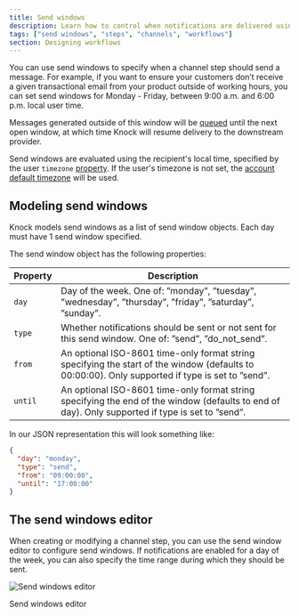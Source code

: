 ```yaml
---
title: Send windows
description: Learn how to control when notifications are delivered using send windows.
tags: ["send windows", "steps", "channels", "workflows"]
section: Designing workflows
---
```


You can use send windows to specify when a channel step should send a message. For example, if you want to ensure your customers don’t receive a given transactional email from your product outside of working hours, you can set send windows for Monday - Friday, between 9:00 a.m. and 6:00 p.m. local user time.

Messages generated outside of this window will be [queued](https://docs.knock.app/send-notifications/message-statuses#3-queued) until the next open window, at which time Knock will resume delivery to the downstream provider.

Send windows are evaluated using the recipient's local time, specified by the user `timezone` [property](/concepts/users#optional-attributes). If the user's timezone is not set, the [account default timezone](/manage-your-account/account-timezone) will be used.

## Modeling send windows

Knock models send windows as a list of send window objects. Each day must have 1 send window specified.

The send window object has the following properties:

| Property | Description                                                                                                                                      |
| -------- | ------------------------------------------------------------------------------------------------------------------------------------------------ |
| `day`    | Day of the week. One of: ”monday”, ”tuesday”, ”wednesday”, ”thursday”, ”friday”, ”saturday”, ”sunday”.                                           |
| `type`   | Whether notifications should be sent or not sent for this send window. One of: ”send”, ”do_not_send”.                                            |
| `from`   | An optional ISO-8601 time-only format string specifying the start of the window (defaults to 00:00:00). Only supported if type is set to ”send”. |
| `until`  | An optional ISO-8601 time-only format string specifying the end of the window (defaults to end of day). Only supported if type is set to ”send”. |

In our JSON representation this will look something like:

```json title="Example send window"
{
  "day": "monday",
  "type": "send",
  "from": "09:00:00",
  "until": "17:00:00"
}
```

## The send windows editor

When creating or modifying a channel step, you can use the send window editor to configure send windows. If notifications are enabled for a day of the week, you can also specify the time range during which they should be sent.

![Send windows editor](/images/notifications/send-windows-editor.png)

<figcaption style={{ marginTop: "-12px" }}>Send windows editor</figcaption>
